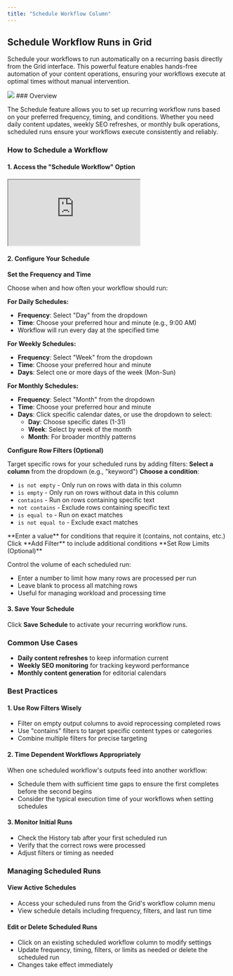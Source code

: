 ```yaml
---
title: "Schedule Workflow Column"
---
```


## Schedule Workflow Runs in Grid

Schedule your workflows to run automatically on a recurring basis directly from the Grid interface. This powerful feature enables hands-free automation of your content operations, ensuring your workflows execute at optimal times without manual intervention.
<Frame>
<img src="/images/schedule-workflow-runs-in-grid.avif"/>
</Frame>
### Overview

The Schedule feature allows you to set up recurring workflow runs based on your preferred frequency, timing, and conditions. Whether you need daily content updates, weekly SEO refreshes, or monthly bulk operations, scheduled runs ensure your workflows execute consistently and reliably.

### How to Schedule a Workflow

#### 1. Access the "Schedule Workflow" Option
<Steps>
<Step title="Navigate to your Grid containing the workflow column"/>
<Step title="Click on the workflow column header"/>
<Step title="Select Schedule Workflow from the menu options">
  <Frame>
<iframe
  src="https://demo.arcade.software/xExFs8MkJrf5gmqxsblv?embed"
  title="Arcade demo"
  allowFullScreen
  allow="clipboard-write"
  className="w-full rounded-xl"
  style={{width: '100%', maxWidth: '100%', aspectRatio: '1.5 / 1', height: '100%', border: 'none'}}
></iframe>
</Frame>
</Step>
</Steps>

#### 2. Configure Your Schedule

**Set the Frequency and Time**

Choose when and how often your workflow should run:

**For Daily Schedules:**

- **Frequency**: Select "Day" from the dropdown
- **Time**: Choose your preferred hour and minute (e.g., 9:00 AM)
- Workflow will run every day at the specified time

**For Weekly Schedules:**

- **Frequency**: Select "Week" from the dropdown
- **Time**: Choose your preferred hour and minute
- **Days**: Select one or more days of the week (Mon-Sun)

**For Monthly Schedules:**

- **Frequency**: Select "Month" from the dropdown
- **Time**: Choose your preferred hour and minute
- **Days**: Click specific calendar dates, or use the dropdown to select:
  - **Day**: Choose specific dates (1-31)
  - **Week**: Select by week of the month
  - **Month**: For broader monthly patterns

**Configure Row Filters (Optional)**

Target specific rows for your scheduled runs by adding filters:
<Steps>
<Step>
**Select a column** from the dropdown (e.g., "keyword")
</Step>
<Step>
**Choose a condition**:
   - `is not empty` - Only run on rows with data in this column
   - `is empty` - Only run on rows without data in this column
   - `contains` - Run on rows containing specific text
   - `not contains` - Exclude rows containing specific text
   - `is equal to` - Run on exact matches
   - `is not equal to` - Exclude exact matches
</Step>
<Step>
**Enter a value** for conditions that require it (contains, not contains, etc.)
</Step>
<Step>
 Click **Add Filter** to include additional conditions
</Step>
</Steps>
**Set Row Limits (Optional)**

Control the volume of each scheduled run:

- Enter a number to limit how many rows are processed per run
- Leave blank to process all matching rows
- Useful for managing workload and processing time

#### 3. Save Your Schedule

Click **Save Schedule** to activate your recurring workflow runs.

### Common Use Cases

- **Daily content refreshes** to keep information current
- **Weekly SEO monitoring** for tracking keyword performance
- **Monthly content generation** for editorial calendars

### Best Practices

#### 1. **Use Row Filters Wisely**

- Filter on empty output columns to avoid reprocessing completed rows
- Use "contains" filters to target specific content types or categories
- Combine multiple filters for precise targeting

#### 2. **Time Dependent Workflows Appropriately**

When one scheduled workflow's outputs feed into another workflow:

- Schedule them with sufficient time gaps to ensure the first completes before the second begins
- Consider the typical execution time of your workflows when setting schedules

#### 3. **Monitor Initial Runs**

- Check the History tab after your first scheduled run
- Verify that the correct rows were processed
- Adjust filters or timing as needed

### Managing Scheduled Runs

#### View Active Schedules

- Access your scheduled runs from the Grid's workflow column menu
- View schedule details including frequency, filters, and last run time

#### Edit or Delete Scheduled Runs

- Click on an existing scheduled workflow column to modify settings
- Update frequency, timing, filters, or limits as needed or delete the scheduled run
- Changes take effect immediately
